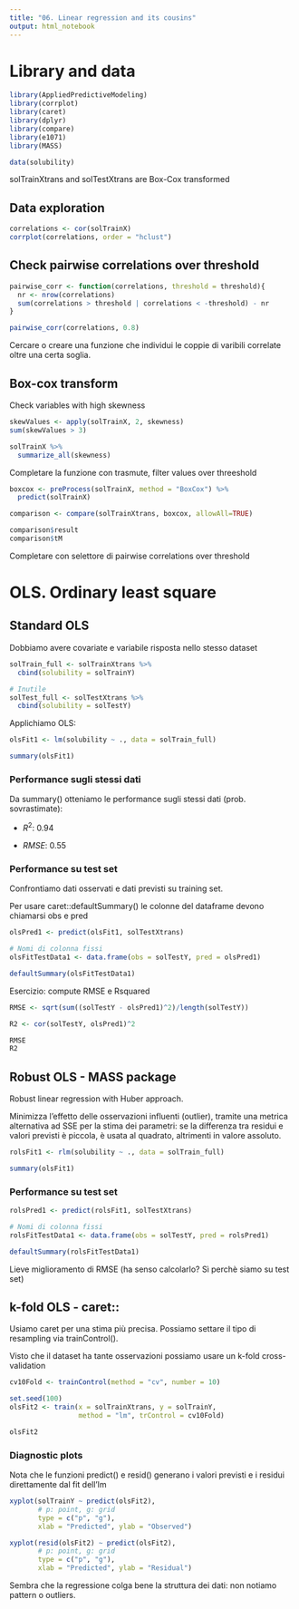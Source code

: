 ```yaml
---
title: "06. Linear regression and its cousins"
output: html_notebook
---
```


# Library and data

```r
library(AppliedPredictiveModeling)
library(corrplot)
library(caret)
library(dplyr)
library(compare)
library(e1071)
library(MASS)

data(solubility)
```


solTrainXtrans and solTestXtrans are Box-Cox transformed

## Data exploration

```r
correlations <- cor(solTrainX)
corrplot(correlations, order = "hclust")
```

## Check pairwise correlations over threshold 

```r

pairwise_corr <- function(correlations, threshold = threshold){
  nr <- nrow(correlations)
  sum(correlations > threshold | correlations < -threshold) - nr  
}

pairwise_corr(correlations, 0.8)
```

Cercare o creare una funzione che individui le coppie di varibili correlate oltre una certa soglia.


## Box-cox transform

Check variables with high skewness

```r
skewValues <- apply(solTrainX, 2, skewness)
sum(skewValues > 3)

solTrainX %>%
  summarize_all(skewness) 
```

Completare la funzione con trasmute, filter values over threeshold


```r
boxcox <- preProcess(solTrainX, method = "BoxCox") %>%
  predict(solTrainX)

comparison <- compare(solTrainXtrans, boxcox, allowAll=TRUE)

comparison$result
comparison$tM
```

Completare con selettore di pairwise correlations over threshold


# OLS. Ordinary least square

## Standard OLS

Dobbiamo avere covariate e variabile risposta nello stesso dataset

```r
solTrain_full <- solTrainXtrans %>%
  cbind(solubility = solTrainY)

# Inutile
solTest_full <- solTestXtrans %>%
  cbind(solubility = solTestY)
```


Applichiamo OLS:

```r
olsFit1 <- lm(solubility ~ ., data = solTrain_full)

summary(olsFit1)
```


### Performance sugli stessi dati

Da summary() otteniamo le performance sugli stessi dati (prob. sovrastimate):
  
- $R^2$: 0.94

- $RMSE$: 0.55


### Performance su test set

Confrontiamo dati osservati e dati previsti su training set.

Per usare caret::defaultSummary() le colonne del dataframe devono chiamarsi obs e pred

```r
olsPred1 <- predict(olsFit1, solTestXtrans) 

# Nomi di colonna fissi
olsFitTestData1 <- data.frame(obs = solTestY, pred = olsPred1)

defaultSummary(olsFitTestData1)
```

Esercizio: compute RMSE e Rsquared

```r
RMSE <- sqrt(sum((solTestY - olsPred1)^2)/length(solTestY))

R2 <- cor(solTestY, olsPred1)^2

RMSE
R2

```


## Robust OLS - MASS package

Robust linear regression with Huber approach.

Minimizza l'effetto delle osservazioni influenti (outlier), tramite una metrica alternativa ad SSE per la stima dei parametri: se la differenza tra residui e valori previsti è piccola, è usata al quadrato, altrimenti in valore assoluto.

```r
rolsFit1 <- rlm(solubility ~ ., data = solTrain_full)

summary(olsFit1)
```


### Performance su test set

```r
rolsPred1 <- predict(rolsFit1, solTestXtrans) 

# Nomi di colonna fissi
rolsFitTestData1 <- data.frame(obs = solTestY, pred = rolsPred1)

defaultSummary(rolsFitTestData1)
```

Lieve miglioramento di RMSE (ha senso calcolarlo? Sì perchè siamo su test set)


## k-fold OLS - caret::

Usiamo caret per una stima più precisa. 
Possiamo settare il tipo di resampling via trainControl().

Visto che il dataset ha tante osservazioni possiamo usare un k-fold cross-validation

```r
cv10Fold <- trainControl(method = "cv", number = 10)

set.seed(100)
olsFit2 <- train(x = solTrainXtrans, y = solTrainY,
                 method = "lm", trControl = cv10Fold)

olsFit2
```


### Diagnostic plots

Nota che le funzioni predict() e resid() generano i valori previsti e i residui direttamente dal fit dell'lm

```r
xyplot(solTrainY ~ predict(olsFit2),
       # p: point, g: grid
       type = c("p", "g"),
       xlab = "Predicted", ylab = "Observed")
```

```r
xyplot(resid(olsFit2) ~ predict(olsFit2),
       # p: point, g: grid
       type = c("p", "g"),
       xlab = "Predicted", ylab = "Residual")
```

Sembra che la regressione colga bene la struttura dei dati: non notiamo pattern o outliers.

